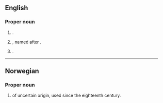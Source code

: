 ==English==
{{wp}}

===Proper noun===
{{en-prop}}

# {{surname|en}}.
# {{place|en|unincorporated community/and/CDP|twp/Woodbridge|co/Middlesex County|s/New Jersey|c/USA}}, named after {{w|Adrian Iselin}}.
# {{place|en|unincorporated community|co/Indiana County|s/Pennsylvania|c/USA}}.

----

==Norwegian==

===Proper noun===
{{head|no|proper noun}}

# {{given name|no|female}} of uncertain origin, used since the eighteenth century.